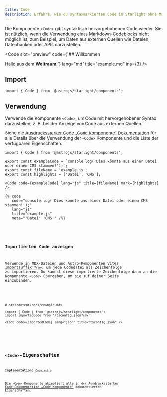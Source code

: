 ```yaml
---
title: Code
description: Erfahre, wie du syntaxmarkierten Code in Starlight ohne Markdown-Codeblöcke anzeigen kannst.
---
```



Die Komponente `<Code>` gibt syntaktisch hervorgehobenen Code wieder.
Sie ist nützlich, wenn die Verwendung eines [Markdown-Codeblocks](/de/guides/authoring-content/#codeblöcke) nicht möglich ist, zum Beispiel, um Daten aus externen Quellen wie Dateien, Datenbanken oder APIs darzustellen.


<Preview>

<Code
	slot="preview"
	code={`## Willkommen

Hallo aus dem **Weltraum**!`}
lang="md"
title="example.md"
ins={3}
/>

</Preview>

## Import

```tsx
import { Code } from '@astrojs/starlight/components';
```

## Verwendung

Verwende die Komponente `<Code>`, um Code mit hervorgehobener Syntax darzustellen, z. B. bei der Anzeige von Code aus externen Quellen.

Siehe die [Ausdrucksstarker Code „Code Komponente“ Dokumentation](https://expressive-code.com/key-features/code-component/) für alle Details über die Verwendung der `<Code>` Komponente und die Liste der verfügbaren Eigenschaften.

<Preview>

```mdx
import { Code } from '@astrojs/starlight/components';

export const exampleCode = `console.log('Dies könnte aus einer Datei oder einem CMS stammen!');`;
export const fileName = 'example.js';
export const highlights = ['Datei', 'CMS'];

<Code code={exampleCode} lang="js" title={fileName} mark={highlights} />
```

<Fragment slot="markdoc">

```markdoc
{% code
   code="console.log('Dies könnte aus einer Datei oder einem CMS stammen!');"
   lang="js"
   title="example.js"
   meta="'Datei' 'CMS'" /%}
```

</Fragment>


<Code
	slot="preview"
	code={exampleCode}
	lang="js"
	title={fileName}
	mark={highlights}
/>

</Preview>

### Importierten Code anzeigen

Verwende in MDX-Dateien und Astro-Komponenten [Vites Importsuffix `?raw`](https://de.vite.dev/guide/assets#importieren-von-assets-als-zeichenfolge), um jede Codedatei als Zeichenfolge zu importieren.
Du kannst diese importierte Zeichenfolge dann an die Komponente `<Code>` übergeben, um sie auf deiner Seite einzubinden.

<Preview>

```mdx "?raw"
# src/content/docs/example.mdx

import { Code } from '@astrojs/starlight/components';
import importedCode from '/tsconfig.json?raw';

<Code code={importedCode} lang="json" title="tsconfig.json" />
```


<Code slot="preview" code={importedCode} lang="json" title="tsconfig.json" />

</Preview>

## `<Code>`-Eigenschaften

**Implementation:** [`Code.astro`](https://github.com/expressive-code/expressive-code/blob/main/packages/astro-expressive-code/components/Code.astro)

Die `<Code>`-Komponente akzeptiert alle in der [Ausdrucksstarker Code Dokumentation „Code Komponente“](https://expressive-code.com/key-features/code-component/#available-props) dokumentierten Eigenschaften.
